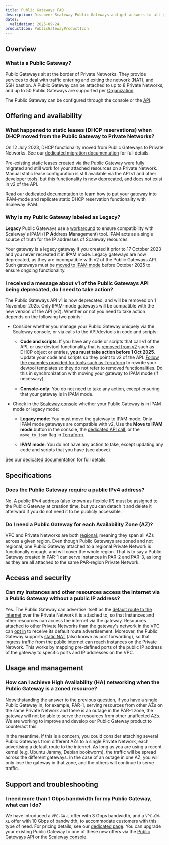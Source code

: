 ```yaml
---
title: Public Gateways FAQ
description: Discover Scaleway Public Gateways and get answers to all your questions about IP addressing, bandwidth, regionalization and more.
dates:
  validation: 2025-09-24
productIcon: PublicGatewayProductIcon
---
```


## Overview

### What is a Public Gateway?

Public Gateways sit at the border of Private Networks. They provide services to deal with traffic entering and exiting the network (NAT), and SSH bastion. A Public Gateway can be attached to up to 8 Private Networks, and up to 50 Public Gateways are supported per [Organization](/organizations-and-projects/concepts/#organization).

The Public Gateway can be configured through the console or the [API](https://www.scaleway.com/en/developers/api/public-gateway/).

## Offering and availability

### What happened to static leases (DHCP reservations) when DHCP moved from the Public Gateway to Private Networks?

On 12 July 2023, DHCP functionality moved from Public Gateways to Private Networks. See our [dedicated migration documentation](/vpc/reference-content/vpc-migration/) for full details.

Pre-existing static leases created via the Public Gateway were fully migrated and still work for your attached resources on a Private Network. Manual static lease configuration is still available via the API v1 and other developer tools, but this functionality is now deprecated, and does not exist in v2 of the API.

Read our [dedicated documentation](/public-gateways/reference-content/understanding-v2/) to learn how to put your gateway into IPAM-mode and replicate static DHCP reservation functionality with Scaleway IPAM.

### Why is my Public Gateway labeled as Legacy?

**Legacy** Public Gateways use a [workaround](/vpc/reference-content/vpc-migration/#public-gateways-and-vpc) to ensure compatibility with Scaleway's IPAM (**I** **P** **A**ddress **M**anagement) tool. IPAM acts as a single source of truth for the IP addresses of Scaleway resources

Your gateway is a legacy gateway if you created it prior to 17 October 2023 and you never recreated it in IPAM mode. Legacy gateways are now deprecated, as they are incompatible with v2 of the Public Gateways API. Such gateways must be [moved to IPAM mode](/public-gateways/reference-content/understanding-v2/) before October 2025 to ensure ongoing functionality.

### I received a message about v1 of the Public Gateways API being deprecated, do I need to take action?

The Public Gateways API v1 is now deprecated, and will be removed on 1 November 2025. Only IPAM-mode gateways will be compatible with the new version of the API (v2). Whether or not you need to take action depends on the following two points:

- Consider whether you manage your Public Gateway uniquely via the Scaleway console, or via calls to the API/devtools in code and scripts:

  - **Code and scripts**: If you have any code or scripts that call v1 of the API, or use devtool functionality that is [removed from v2](/public-gateways/reference-content/understanding-v2/) such as DHCP object or entries, **you must take action before 1 Oct 2025**. Update your code and scripts so they point to v2 of the API. [Follow the examples provided for tools such as Terraform](https://github.com/scaleway/terraform-provider-scaleway/blob/master/docs/guides/migration_guide_vpcgw_v2.md) to rewrite your devtool templates so they do not refer to removed functionalities. Do this in synchronization with moving your gateway to IPAM mode (if necessary).

  - **Console-only**: You do not need to take any action, except ensuring that your gateway is in IPAM mode.

- Check in the [Scaleway console](https://account.scaleway.com/?service=elementspublic-gateway/public-gateways) whether your Public Gateway is in IPAM mode or legacy mode:

  - **Legacy mode**: You must move the gateway to IPAM mode. Only IPAM mode gateways are compatible with v2. Use the **Move to IPAM mode** button in the console, the [dedicated API call](https://www.scaleway.com/en/developers/api/public-gateway/v1/#path-gateways-put-a-public-gateway-in-ipam-mode), or the `move_to_ipam` flag in [Terraform](https://github.com/scaleway/terraform-provider-scaleway/blob/master/docs/guides/migration_guide_vpcgw_v2.md).

  - **IPAM mode**: You do not have any action to take, except updating any code and scripts that you have (see above).

See our [dedicated documentation](/public-gateways/reference-content/understanding-v2/) for full details.

## Specifications

### Does the Public Gateway require a public IPv4 address?

No. A public IPv4 address (also known as flexible IP) must be assigned to the Public Gateway at creation time, but you can detach it and delete it afterward if you do not need it to be publicly accessible.

### Do I need a Public Gateway for each Availability Zone (AZ)?

VPC and Private Networks are both [regional](/public-gateways/concepts/#region-and-availability-zone), meaning they span all AZs across a given region. Even though Public Gateways are zoned and not regional, one Public Gateway attached to a regional Private Network is functionally enough, and will cover the whole region. That is to say a Public Gateway created in PAR-1 can serve Instances in PAR-2 and PAR-3, as long as they are all attached to the same PAR-region Private Network.

## Access and security

### Can my Instances and other resources access the internet via a Public Gateway without a public IP address?

Yes. The Public Gateway can advertise itself as the [default route to the internet](/public-gateways/concepts/#default-route) over the Private Network it is attached to, so that Instances and other resources can access the internet via the gateway. Resources attached to other Private Networks than the gateway's network in the VPC can [opt in](/vpc/how-to/manage-routing/#how-to-manage-default-route-scope) to receive its default route advertisement.
Moreover, the Public Gateway supports [static NAT](/public-gateways/how-to/configure-a-public-gateway/#how-to-review-and-configure-nat) (also known as port forwarding), so that ingress traffic from the public internet can reach Instances on the Private Network. This works by mapping pre-defined ports of the public IP address of the gateway to specific ports and IP addresses on the VPC.

## Usage and management

### How can I achieve High Availability (HA) networking when the Public Gateway is a zoned resource?

Notwithstanding the answer to the previous question, if you have a single Public Gateway in, for example, PAR-1, serving resources from other AZs on the same Private Network and there is an outage in the PAR-1 zone, the gateway will not be able to serve the resources from other unaffected AZs. We are working to improve and develop our Public Gateway product to counteract this.

In the meantime, if this is a concern, you could consider attaching several Public Gateways from different AZs to a single Private Network, each advertising a default route to the internet. As long as you are using a recent kernel (e.g. Ubuntu Jammy, Debian bookworm), the traffic will be spread across the different gateways. In the case of an outage in one AZ, you will only lose the gateway in that zone, and the others will continue to serve traffic.

## Support and troubleshooting

### I need more than 1 Gbps bandwidth for my Public Gateway, what can I do?

We have introduced a `VPC-GW-L` offer with 3 Gbps bandwidth, and a `VPC-GW-XL` offer with 10 Gbps of bandwidth, to accommodate customers with this type of need. For pricing details, see our [dedicated page](https://www.scaleway.com/en/pricing/network/). You can upgrade your existing Public Gateway to one of these new offers via the [Public Gateways API](https://www.scaleway.com/en/developers/api/public-gateway/#path-gateways-upgrade-a-public-gateway-to-the-latest-version-andor-to-a-different-commercial-offer-type) or the [Scaleway console](/public-gateways/how-to/upgrade-public-gateway/).